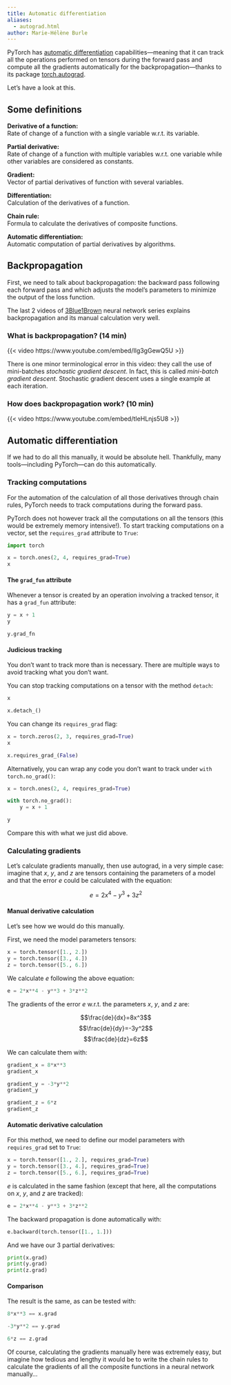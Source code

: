 ```yaml
---
title: Automatic differentiation
aliases:
  - autograd.html
author: Marie-Hélène Burle
---
```


:::{.def}

PyTorch has [automatic differentiation](https://en.wikipedia.org/wiki/Automatic_differentiation) capabilities—meaning that it can track all the operations performed on tensors during the forward pass and compute all the gradients automatically for the backpropagation—thanks to its package [torch.autograd](https://pytorch.org/docs/stable/autograd.html).

Let's have a look at this.

:::

## Some definitions

**Derivative of a function:** \
Rate of change of a function with a single variable w.r.t. its variable.

**Partial derivative:** \
Rate of change of a function with multiple variables w.r.t. one variable while other variables are considered as constants.

**Gradient:** \
Vector of partial derivatives of function with several variables.

**Differentiation:** \
Calculation of the derivatives of a function.

**Chain rule:** \
Formula to calculate the derivatives of composite functions.

**Automatic differentiation:** \
Automatic computation of partial derivatives by algorithms.

## Backpropagation

First, we need to talk about backpropagation: the backward pass following each forward pass and which adjusts the model's parameters to minimize the output of the loss function.

The last 2 videos of [3Blue1Brown](https://www.3blue1brown.com/) neural network series explains backpropagation and its manual calculation very well.

### What is backpropagation? (14 min)

{{< video https://www.youtube.com/embed/Ilg3gGewQ5U >}}

:::{.note}

There is one minor terminological error in this video: they call the use of mini-batches *stochastic gradient descent*. In fact, this is called *mini-batch gradient descent*. Stochastic gradient descent uses a single example at each iteration.

:::

### How does backpropagation work? (10 min)

{{< video https://www.youtube.com/embed/tIeHLnjs5U8 >}}

## Automatic differentiation

If we had to do all this manually, it would be absolute hell. Thankfully, many tools—including PyTorch—can do this automatically.

### Tracking computations

For the automation of the calculation of all those derivatives through chain rules, PyTorch needs to track computations during the forward pass.

PyTorch does not however track all the computations on all the tensors (this would be extremely memory intensive!). To start tracking computations on a vector, set the `requires_grad` attribute to `True`:

```python
import torch

x = torch.ones(2, 4, requires_grad=True)
x
```

#### The `grad_fun` attribute

Whenever a tensor is created by an operation involving a tracked tensor, it has a `grad_fun` attribute:

```python
y = x + 1
y
```

```python
y.grad_fn
```

#### Judicious tracking

You don't want to track more than is necessary. There are multiple ways to avoid tracking what you don't want.

You can stop tracking computations on a tensor with the method `detach`:

```python
x
```

```python
x.detach_()
```

You can change its `requires_grad` flag:

```python
x = torch.zeros(2, 3, requires_grad=True)
x
```

```python
x.requires_grad_(False)
```

Alternatively, you can wrap any code you don't want to track under `with torch.no_grad()`:

```python
x = torch.ones(2, 4, requires_grad=True)

with torch.no_grad():
    y = x + 1

y
```

:::{.note}

Compare this with what we just did above.

:::

### Calculating gradients

Let's calculate gradients manually, then use autograd, in a very simple case: imagine that $x$, $y$, and $z$ are tensors containing the parameters of a model and that the error $e$ could be calculated with the equation:

$$e=2x^4-y^3+3z^2$$

#### Manual derivative calculation

Let's see how we would do this manually.

First, we need the model parameters tensors:

```python
x = torch.tensor([1., 2.])
y = torch.tensor([3., 4.])
z = torch.tensor([5., 6.])
```

We calculate $e$ following the above equation:

```python
e = 2*x**4 - y**3 + 3*z**2
```

The gradients of the error $e$ w.r.t. the parameters $x$, $y$, and $z$ are:

$$\frac{de}{dx}=8x^3$$
$$\frac{de}{dy}=-3y^2$$
$$\frac{de}{dz}=6z$$

We can calculate them with:


```python
gradient_x = 8*x**3
gradient_x
```

```python
gradient_y = -3*y**2
gradient_y
```

```python
gradient_z = 6*z
gradient_z
```

#### Automatic derivative calculation

For this method, we need to define our model parameters with `requires_grad` set to `True`:

```python
x = torch.tensor([1., 2.], requires_grad=True)
y = torch.tensor([3., 4.], requires_grad=True)
z = torch.tensor([5., 6.], requires_grad=True)
```

 $e$ is calculated in the same fashion (except that here, all the computations on $x$, $y$, and $z$ are tracked):

```python
e = 2*x**4 - y**3 + 3*z**2
```

The backward propagation is done automatically with:

```python
e.backward(torch.tensor([1., 1.]))
```

And we have our 3 partial derivatives:

```python
print(x.grad)
print(y.grad)
print(z.grad)
```

#### Comparison

The result is the same, as can be tested with:

```python
8*x**3 == x.grad
```

```python
-3*y**2 == y.grad
```

```python
6*z == z.grad
```

Of course, calculating the gradients manually here was extremely easy, but imagine how tedious and lengthy it would be to write the chain rules to calculate the gradients of all the composite functions in a neural network manually...

<!-- Local Variables: -->
<!-- pyvenv-activate: "/home/marie/parvus/prog/mint/ai/pt_env" -->
<!-- End: -->
